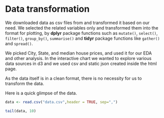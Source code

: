 # Data transformation
We downloaded data as csv files from <website> and transformed it based on our need. We selected the related variables only and transformed them into the format for plotting, by **dplyr** package functions such as `mutate()`, `select()`, `filter()`, `group_by()`, `summarise()` and **tidyr** package functions like `gather()` and `spread()`.

We picked City, State, and median house prices, and used it for our EDA and other analysis.
In the interactive chart we wanted to explore various data sources in d3 and we used csv and static json created inside the html page.

As the data itself is in a clean format, there is no necessity for us to transform the data.

Here is a quick glimpse of the data.

```r

data <- read.csv("data.csv",header = TRUE, sep=",")

tail(data, 10)

```